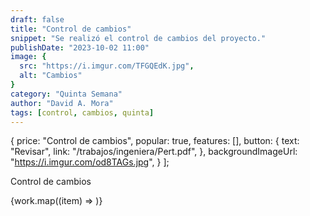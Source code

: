```yaml
---
draft: false
title: "Control de cambios"
snippet: "Se realizó el control de cambios del proyecto."
publishDate: "2023-10-02 11:00"
image: {
  src: "https://i.imgur.com/TFGQEdK.jpg",
  alt: "Cambios"
}
category: "Quinta Semana"
author: "David A. Mora"
tags: [control, cambios, quinta]
---
```





  {
    price: "Control de cambios",
    popular: true,
    features: [],
    button: {
      text: "Revisar",
      link: "/trabajos/ingeniera/Pert.pdf",
    },
    backgroundImageUrl: "https://i.imgur.com/od8TAGs.jpg",
  }
];


Control de cambios

<div class="grid md:grid-cols-1 mx-auto max-w-full">
    {work.map((item) => <Pricing users={item} />)}
</div>
